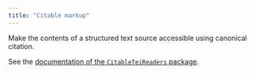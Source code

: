 ```yaml
---
title: "Citable markup"
---
```


Make the contents of a structured text source accessible using canonical citation.

See the [documentation of the `CitableTeiReaders` package](https://hcmid.github.io/CitableTeiReaders.jl/stable/).
